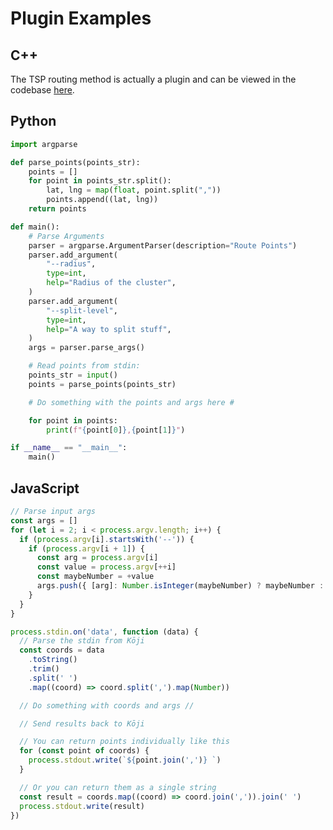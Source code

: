 # Plugin Examples

## C++

The TSP routing method is actually a plugin and can be viewed in the codebase [here](https://github.com/TurtIeSocks/Koji/blob/main/or-tools/tsp/tsp.cc).

## Python

```py
import argparse

def parse_points(points_str):
    points = []
    for point in points_str.split():
        lat, lng = map(float, point.split(","))
        points.append((lat, lng))
    return points

def main():
    # Parse Arguments
    parser = argparse.ArgumentParser(description="Route Points")
    parser.add_argument(
        "--radius",
        type=int,
        help="Radius of the cluster",
    )
    parser.add_argument(
        "--split-level",
        type=int,
        help="A way to split stuff",
    )
    args = parser.parse_args()

    # Read points from stdin:
    points_str = input()
    points = parse_points(points_str)

    # Do something with the points and args here #

    for point in points:
        print(f"{point[0]},{point[1]}")

if __name__ == "__main__":
    main()
```

## JavaScript

```js
// Parse input args
const args = []
for (let i = 2; i < process.argv.length; i++) {
  if (process.argv[i].startsWith('--')) {
    if (process.argv[i + 1]) {
      const arg = process.argv[i]
      const value = process.argv[++i]
      const maybeNumber = +value
      args.push({ [arg]: Number.isInteger(maybeNumber) ? maybeNumber : value })
    }
  }
}

process.stdin.on('data', function (data) {
  // Parse the stdin from Kōji
  const coords = data
    .toString()
    .trim()
    .split(' ')
    .map((coord) => coord.split(',').map(Number))

  // Do something with coords and args //

  // Send results back to Kōji

  // You can return points individually like this
  for (const point of coords) {
    process.stdout.write(`${point.join(',')} `)
  }

  // Or you can return them as a single string
  const result = coords.map((coord) => coord.join(',')).join(' ')
  process.stdout.write(result)
})
```
